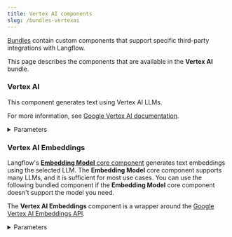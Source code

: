 ```yaml
---
title: Vertex AI components
slug: /bundles-vertexai
---
```



[Bundles](/components-bundle-components) contain custom components that support specific third-party integrations with Langflow.

This page describes the components that are available in the **Vertex AI** bundle.


### Vertex AI

This component generates text using Vertex AI LLMs.

For more information, see [Google Vertex AI documentation](https://cloud.google.com/vertex-ai).

<details>
<summary>Parameters</summary>

**Inputs**

| Name | Type | Description |
|------|------|-------------|
| credentials | File | JSON credentials file. Leave empty to fall back to environment variables. File type: JSON. |
| model_name | String | The name of the Vertex AI model to use. Default: "gemini-1.5-pro". |
| project | String | The project ID (advanced). |
| location | String | The location for the Vertex AI API. Default: "us-central1" (advanced). |
| max_output_tokens | Integer | The maximum number of tokens to generate (advanced). |
| max_retries | Integer | Maximum number of retries for API calls. Default: 1 (advanced). |
| temperature | Float | Controls randomness in the output. Default: 0.0. |
| top_k | Integer | The number of highest probability vocabulary tokens to keep for top-k-filtering (advanced). |
| top_p | Float | The cumulative probability of parameter highest probability vocabulary tokens to keep for nucleus sampling. Default: 0.95 (advanced). |
| verbose | Boolean | Whether to print verbose output. Default: False (advanced). |

**Outputs**

| Name | Type | Description |
|------|------|-------------|
| model | LanguageModel | An instance of ChatVertexAI configured with the specified parameters. |

</details>

### Vertex AI Embeddings

Langflow's [**Embedding Model** core component](/components-embedding-models) generates text embeddings using the selected LLM.
The **Embedding Model** core component supports many LLMs, and it is sufficient for most use cases.
You can use the following bundled component if the **Embedding Model** core component doesn't support the model you need.

The **Vertex AI Embeddings** component is a wrapper around the [Google Vertex AI Embeddings API](https://cloud.google.com/vertex-ai/docs/generative-ai/embeddings/get-text-embeddings).

<details>
<summary>Parameters</summary>

**Inputs**

| Name | Type | Description |
|------|------|-------------|
| credentials | Credentials | The default custom credentials to use. |
| location | String | The default location to use when making API calls. Default: `us-central1`. |
| max_output_tokens | Integer | The token limit determines the maximum amount of text output from one prompt. Default: `128`. |
| model_name | String | The name of the Vertex AI large language model. Default: `text-bison`. |
| project | String | The default GCP project to use when making Vertex API calls. |
| request_parallelism | Integer | The amount of parallelism allowed for requests issued to VertexAI models. Default: `5`. |
| temperature | Float | Tunes the degree of randomness in text generations. Should be a non-negative value. Default: `0`. |
| top_k | Integer | How the model selects tokens for output. The next token is selected from the top `k` tokens. Default: `40`. |
| top_p | Float | Tokens are selected from the most probable to least until the sum of their probabilities exceeds the top `p` value. Default: `0.95`. |
| tuned_model_name | String | The name of a tuned model. If provided, `model_name` is ignored. |
| verbose | Boolean | This parameter controls the level of detail in the output. When set to `True`, it prints internal states of the chain to help debug. Default: `False`. |

**Outputs**

| Name | Type | Description |
|------|------|-------------|
| embeddings | Embeddings | An instance for generating embeddings using VertexAI. |

</details>
